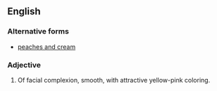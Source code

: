 ==English==

===Alternative forms===
* [[peaches and cream]]

===Adjective===
{{en-adj|head=[[peaches]]-[[and]]-[[cream]]}}
# {{context|idiomatic}} Of facial complexion, smooth, with attractive yellow-pink coloring.